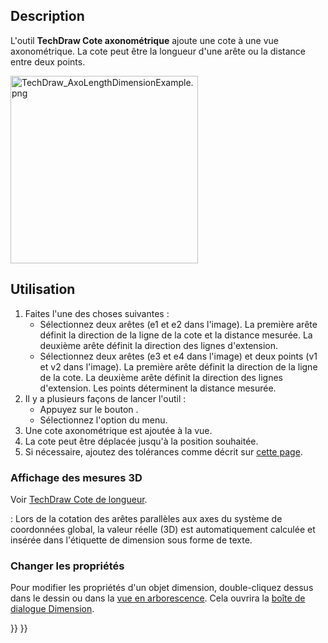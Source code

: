 <languages/>

{{Docnav/fr
|[[TechDraw_Balloon/fr|Infobulle]]
|[[TechDraw_LandmarkDimension/fr|Cote à partir des points du repère]]
|[[TechDraw_Workbench/fr|Atelier TechDraw]]
|IconL=TechDraw_Balloon.svg
|IconR=TechDraw_LandmarkDimension.svg
|IconC=Workbench_TechDraw.svg
}}

{{GuiCommand/fr
|Name=TechDraw AxoHorizontalDimension
|Name/fr=TechDraw Cote axonométrique
|MenuLocation=TechDraw → Annotations → Cote axonométrique
|Workbenches=[[TechDraw_Workbench/fr|TechDraw]]
|Version=0.21
}}

==Description==

L'outil '''TechDraw Cote axonométrique''' ajoute une cote à une vue axonométrique. La cote peut être la longueur d'une arête ou la distance entre deux points.

[[Image:TechDraw_AxoLengthDimensionExample.png|300px]]
{{Caption|Cotes axonométriques basées sur un bord (bleu) et deux points (rouge)}}

<span id="Usage"></span>
==Utilisation==

# Faites l'une des choses suivantes :
#* Sélectionnez deux arêtes (e1 et e2 dans l'image). La première arête définit la direction de la ligne de la cote et la distance mesurée. La deuxième arête définit la direction des lignes d'extension.
#* Sélectionnez deux arêtes (e3 et e4 dans l'image) et deux points (v1 et v2 dans l'image). La première arête définit la direction de la ligne de la cote. La deuxième arête définit la direction des lignes d'extension. Les points déterminent la distance mesurée.
# Il y a plusieurs façons de lancer l'outil :
#* Appuyez sur le bouton {{Button|[[Image:TechDraw_AxoLengthDimension.svg|16px]] [[TechDraw_AxoLengthDimension/fr|Cote axonométrique]]}}.
#* Sélectionnez l'option {{MenuCommand|TechDraw → Annotations → [[Image:TechDraw_AxoLengthDimension.svg|16px]] Cote axonométrique}} du menu.
# Une cote axonométrique est ajoutée à la vue.
# La cote peut être déplacée jusqu'à la position souhaitée.
# Si nécessaire, ajoutez des tolérances comme décrit sur [[TechDraw_Geometric_dimensioning_and_tolerancing/fr#Tolérances|cette page]].

<span id="Display_3D_measurement"></span>
===Affichage des mesures 3D===

Voir [[TechDraw_LengthDimension/fr#Affichage_des_mesures_3D|TechDraw Cote de longueur]].

{{VersionPlus/fr|0.22}} : Lors de la cotation des arêtes parallèles aux axes du système de coordonnées global, la valeur réelle (3D) est automatiquement calculée et insérée dans l'étiquette de dimension sous forme de texte.

<span id="Change_properties"></span>
===Changer les propriétés===

Pour modifier les propriétés d'un objet dimension, double-cliquez dessus dans le dessin ou dans la [[Tree_view/fr|vue en arborescence]]. Cela ouvrira la [[TechDraw_LengthDimension/fr#Bo.C3.AEte_de_dialogue_Dimension|boîte de dialogue Dimension]].


{{Docnav/fr
|[[TechDraw_Balloon/fr|Infobulle]]
|[[TechDraw_LandmarkDimension/fr|Cote à partir des points du repère]]
|[[TechDraw_Workbench/fr|Atelier TechDraw]]
|IconL=TechDraw_Balloon.svg
|IconR=TechDraw_LandmarkDimension.svg
|IconC=Workbench_TechDraw.svg
}}

{{TechDraw Tools navi{{#translation:}}}}
{{Userdocnavi{{#translation:}}}}